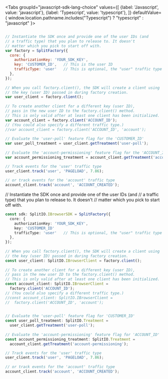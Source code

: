 
<Tabs
  groupId="javascript-sdk-lang-choice"
  values={[
    {label: 'Javascript', value: 'javascript'},
    {label: 'Typescript', value: 'typescript'},
  ]} defaultValue={ window.location.pathname.includes("Typescript") ? "typescript" : "javascript" }>
  <TabItem value="javascript">

```javascript

// Instantiate the SDK once and provide one of the user IDs (and
// a traffic type) that you plan to release to. It doesn't
// matter which you pick to start off with.
var factory = SplitFactory({
  core: {
    authorizationKey: 'YOUR_SDK_KEY',
    key: 'CUSTOMER_ID',   // This is the user ID
    trafficType: 'user'   // This is optional, the "user" traffic type is default
  },
});
 
// When you call factory.client(), the SDK will create a client using
// the key (user ID) passed in during factory creation.
var user_client = factory.client();
 
// To create another client for a different key (user ID),
// pass in the new user ID to the factory.client() method.
// This is only valid after at least one client has been initialized.
var account_client = factory.client('ACCOUNT_ID');
// (You could also specify a different traffic type.)
//var account_client = factory.client('ACCOUNT_ID', 'account');
 
// Evaluate the 'user-poll' feature flag for the 'CUSTOMER_ID'
var user_poll_treatment = user_client.getTreatment('user-poll');
 
// Evaluate the 'account-permissioning' feature flag for the 'ACCOUNT_ID'
var account_permissioning_treatment = account_client.getTreatment('account-permissioning');

// Track events for the 'user' traffic type
user_client.track('user', 'PAGELOAD', 7.86);
 
// or track events for the 'account' traffic type
account_client.track('account', 'ACCOUNT_CREATED');
```

  </TabItem>
  <TabItem value="typescript">

// Instantiate the SDK once and provide one of the user IDs (and
// a traffic type) that you plan to release to. It doesn't
// matter which you pick to start off with.
```typescript
const sdk: SplitIO.IBrowserSDK = SplitFactory({
  core: {
    authorizationKey: 'YOUR_SDK_KEY',
    key: 'CUSTOMER_ID' 
    trafficType: 'user'   // This is optional, the "user" traffic type is default
  },
});
 
// When you call factory.client(), the SDK will create a client using
// the key (user ID) passed in during factory creation.
const user_client: SplitIO.IBrowserClient = factory.client();
 
// To create another client for a different key (user ID),
// pass in the new user ID to the factory.client() method.
// This is only valid after at least one client has been initialized.
const account_client: SplitIO.IBrowserClient =
  factory.client('ACCOUNT_ID'); 
// (You could also specify a different traffic type.)
//const account_client: SplitIO.IBrowserClient =
//  factory.client('ACCOUNT_ID', 'account'); 

 
// Evaluate the 'user-poll' feature flag for 'CUSTOMER_ID'
const user_poll_treatment: SplitIO.Treatment =
  user_client.getTreatment('user-poll');
 
// Evaluate the 'account-permissioning' feature flag for 'ACCOUNT_ID'
const account_permissioning_treatment: SplitIO.Treatment =
  account_client.getTreatment('account-permissioning');

// Track events for the 'user' traffic type
user_client.track('user', 'PAGELOAD', 7.86);
 
// or track events for the 'account' traffic type
account_client.track('account', 'ACCOUNT_CREATED');
```

  </TabItem>
</Tabs>